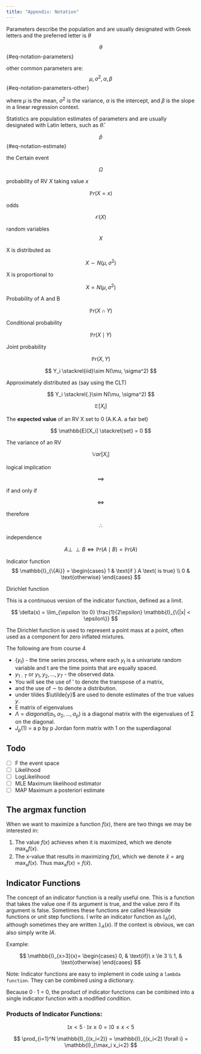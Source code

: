 ```yaml
---
title: "Appendix: Notation"
---
```


Parameters describe the population and are usually designated with Greek letters and the preferred letter is $\theta$

$$
\theta
$$ {#eq-notation-parameters}

other common parameters are:
$$
\mu, \sigma^2, \alpha, \beta
$$ {#eq-notation-parameters-other}

where $\mu$ is the mean, $\sigma^2$ is the variance, $\alpha$ is the intercept, and $\beta$ is the slope in a linear regression context.

Statistics are population estimates of parameters and are usually designated with Latin letters, such as $\hat{\theta}$.

$$
\hat{p}
$$ {#eq-notation-estimate}

the Certain event

$$
\Omega
$$

probability of RV $X$ taking value $x$

$$
\mathbb{P}r(X=x)
$$

odds 

$$
\mathcal{O}(X)
$$

random variables 
$$
X
$$

X is distributed as

$$X
\sim N(\mu, \sigma^2)
$$

X is proportional to

$$
X\propto N(\mu, \sigma^2)
$$

Probability of A and B

$$
\mathbb{P}r(X \cap Y)
$$

Conditional probability

$$
\mathbb{P}r(X \mid Y)
$$

Joint probability

$$
\mathbb{P}r(X,Y)
$$

$$
Y_i \stackrel{iid}\sim N(\mu, \sigma^2)
$$

Approximately distributed as (say using the CLT)

$$
Y_i \stackrel{.}\sim N(\mu, \sigma^2)
$$

$$
\mathbb{E}[X_i]
$$

The **expected value** of an RV X set to 0 (A.K.A. a fair bet)

$$
\mathbb{E}[X_i]  \stackrel{set} = 0
$$

The variance of an RV

$$
\mathbb{V}ar[X_i]
$$

logical implication

$$
\implies
$$

if and only if

$$
\iff
$$

therefore

$$
\therefore
$$

independence

$$
A \perp \!\!\! \perp B \iff \mathbb{P}r(A \mid B) = \mathbb{P}r(A)
$$

Indicator function
$$
\mathbb{I}_{\{A\}} = \begin{cases}
1 & \text{if } A \text{ is true} \\ 0 & \text{otherwise} \end{cases}
$$

Dirichlet function

This is a continuous version of the indicator function, defined as a limit.

$$
\delta(x) = \lim_{\epsilon \to 0} \frac{1}{2\epsilon} \mathbb{I}_{\{|x| < \epsilon\}}
$$

The Dirichlet function is used to represent a point mass at a point, often used as a component for zero inflated mixtures.


The following are from course 4


-   $\{y_t\}$ - the time series process, where each $y_t$ is a univariate random variable and t are the time points that are equally spaced. 
-   $y_{1:T}$ or $y_1, y_2, \ldots, y_T$ - the observed data.
- You will see the use of ' to denote the transpose of a matrix,
- and the use of $\sim$ to denote a distribution.
- under tildes $\utilde{y}$ are used to denote estimates of the true values $y$.
- E matrix of eigenvalues
- $\Lambda = diagonal(\alpha_1, \alpha_2, \ldots , \alpha_p)$ is a diagonal matrix with the eigenvalues of Σ on the diagonal.
- $J_p(1)$ = a p by p Jordan form matrix with 1 on the superdiagonal

::: {.callout-note collapse="TRUE" }
## Todo

- [ ]  F the event space
- [ ]  Likelihood
- [ ]  LogLikelihood
- [ ]  MLE Maximum likelihood estimator
- [ ]  MAP Maximum a posteriori estimate

:::

## The argmax function {#sec-argmax-function}

When we want to maximize a function $f(x)$, there are two things we may be interested in:

1.  The value $f(x)$ achieves when it is maximized, which we denote $\max_x f(x)$.
2.  The x-value that results in maximizing $f(x)$, which we denote $\hat x = \arg \max_x f(x)$. Thus $\max_x f(x) = f(\hat x)$.


## Indicator Functions {#sec-indicator-functions}

The concept of an indicator function is a really useful one. This is a function that takes the value one if its argument is true, and the value zero if its argument is false. Sometimes these functions are called Heaviside functions or unit step functions. I write an indicator function as $\mathbb{I}_{A}(x)$, although sometimes they are written $\mathbb{1}_{A}(x)$. If the context is obvious, we can also simply write $I{A}$.

Example:

$$
    \mathbb{I}_{x>3}(x)=
    \begin{cases}
      0, & \text{if}\ x \le 3 \\
      1, & \text{otherwise}
    \end{cases}
$$

Note: Indicator functions are easy to implement in code using a `lambda function`. They can be combined using a dictionary.

Because 0 · 1 = 0, the product of indicator functions can be combined into a single indicator function with a modified condition.

::: exp-indicator-products
### Products of Indicator Functions:

$$
    \mathbb{I}{x<5} \cdot \mathbb{I}{x≥0} = \mathbb{I}{0≤x<5}
$$

$$
    \prod_{i=1}^N \mathbb{I}_{(x_i<2)} = \mathbb{I}_{(x_i<2) \forall i} = \mathbb{I}_{\max_i x_i<2}
$$

:::


